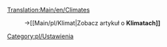 [[Translation:Main/en/Climates]]

:→[[Main/pl/Klimat|Zobacz artykuł o '''Klimatach]]'''

[[Category:pl/Ustawienia]]